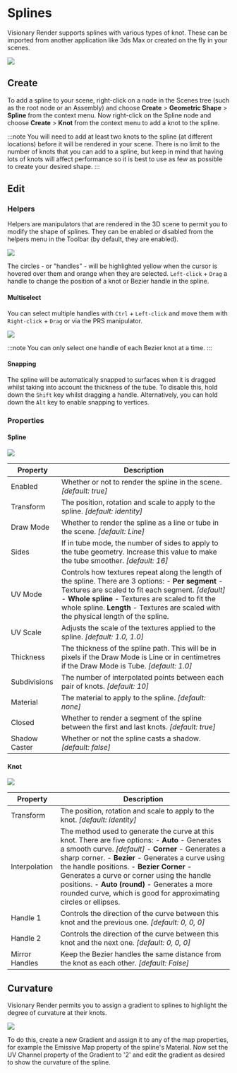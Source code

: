 # Splines

Visionary Render supports splines with various types of knot. These can be imported from another application like 3ds Max or created on the fly in your scenes.

![](/img/user-manual/chapter37/1.jpg)

## Create

To add a spline to your scene, right-click on a node in the Scenes tree (such as the root node or an Assembly) and choose **Create** > **Geometric Shape** > **Spline** from the context menu. Now right-click on the Spline node and choose **Create** > **Knot** from the context menu to add a knot to the spline.

:::note
You will need to add at least two knots to the spline (at different locations) before it will be rendered in your scene. There is no limit to the number of knots that you can add to a spline, but keep in mind that having lots of knots will affect performance so it is best to use as few as possible to create your desired shape.
:::

## Edit

### Helpers

Helpers are manipulators that are rendered in the 3D scene to permit you to modify the shape of splines. They can be enabled or disabled from the helpers menu in the Toolbar (by default, they are enabled).

![](/img/user-manual/chapter37/1.jpg)

The circles - or "handles" - will be highlighted yellow when the cursor is hovered over them and orange when they are selected. `Left-click` + `Drag` a handle to change the position of a knot or Bezier handle in the spline.

#### Multiselect

You can select multiple handles with `Ctrl` + `Left-click` and move them with `Right-click` + `Drag` or via the PRS manipulator.

![](/img/user-manual/chapter37/1.jpg)

:::note
You can only select one handle of each Bezier knot at a time.
:::

#### Snapping

The spline will be automatically snapped to surfaces when it is dragged whilst taking into account the thickness of the tube. To disable this, hold down the `Shift` key whilst dragging a handle. Alternatively, you can hold down the `Alt` key to enable snapping to vertices.

### Properties

#### Spline

![](/img/user-manual/chapter37/1.jpg)

| Property | Description |
|----------|-------------|
| Enabled | Whether or not to render the spline in the scene. *\[default: true\]* |
| Transform | The position, rotation and scale to apply to the spline. *\[default: identity\]* |
| Draw Mode | Whether to render the spline as a line or tube in the scene. *\[default: Line\]* |
| Sides | If in tube mode, the number of sides to apply to the tube geometry. Increase this value to make the tube smoother. *\[default: 16\]* |
| UV Mode | Controls how textures repeat along the length of the spline. There are 3 options: - **Per segment** - Textures are scaled to fit each segment. *\[default\]* - **Whole spline** - Textures are scaled to fit the whole spline. **Length** - Textures are scaled with the physical length of the spline. |
| UV Scale | Adjusts the scale of the textures applied to the spline. *\[default: 1.0, 1.0\]* | 
| Thickness | The thickness of the spline path. This will be in pixels if the Draw Mode is Line or in centimetres if the Draw Mode is Tube. *\[default: 1.0\]* |
| Subdivisions | The number of interpolated points between each pair of knots. *\[default: 10\]* |
| Material | The material to apply to the spline. *\[default: none\]* |
| Closed | Whether to render a segment of the spline between the first and last knots. *\[default: true\]* |
| Shadow Caster | Whether or not the spline casts a shadow. *\[default: false\]* |

#### Knot

![](/img/user-manual/chapter37/1.jpg)

| Property | Description |
|----------|-------------|
| Transform | The position, rotation and scale to apply to the knot. *\[default: identity\]* |
| Interpolation | The method used to generate the curve at this knot. There are five options: - **Auto** - Generates a smooth curve. *\[default\]* - **Corner** - Generates a sharp corner. - **Bezier** - Generates a curve using the handle positions. - **Bezier Corner** - Generates a curve or corner using the handle positions. - **Auto (round)** - Generates a more rounded curve, which is good for approximating circles or ellipses. |
| Handle 1 | Controls the direction of the curve between this knot and the previous one. *\[default: 0, 0, 0\]* |
| Handle 2 | Controls the direction of the curve between this knot and the next one. *\[default: 0, 0, 0\]* |
| Mirror Handles | Keep the Bezier handles the same distance from the knot as each other. *\[default: False\]* | 

## Curvature

Visionary Render permits you to assign a gradient to splines to highlight the degree of curvature at their knots.

![](/img/user-manual/chapter37/1.jpg)

To do this, create a new Gradient and assign it to any of the map properties, for example the Emissive Map property of the spline's Material. Now set the UV Channel property of the Gradient to '2' and edit the gradient as desired to show the curvature of the spline.

